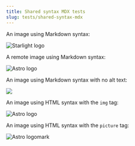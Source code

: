 ```yaml
---
title: Shared syntax MDX tests
slug: tests/shared-syntax-mdx
---
```


An image using Markdown syntax:

![Starlight logo](../../../assets/tests/starlight-light.png)

A remote image using Markdown syntax:

![Astro logo](https://astro.build/assets/press/astro-logo-light-gradient.png)

An image using Markdown syntax with no alt text:

![](../../../assets/tests/starlight-light.png)

An image using HTML syntax with the `img` tag:

<img src="https://astro.build/assets/press/astro-logo-light-gradient.png" alt="Astro logo" />

An image using HTML syntax with the `picture` tag:

<picture>
  <source
    media="(prefers-color-scheme: dark)"
    srcset="https://astro.build/assets/press/astro-icon-light.png"
  />
  <img
    alt="Astro logomark"
    src="https://astro.build/assets/press/astro-icon-dark.png"
  />
</picture>
